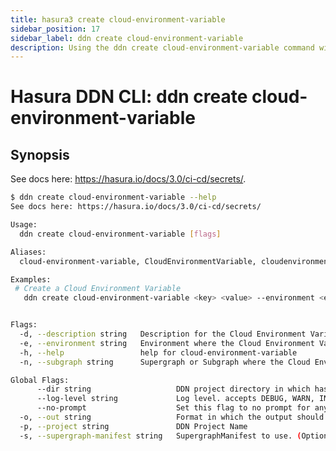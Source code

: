 ```yaml
---
title: hasura3 create cloud-environment-variable
sidebar_position: 17
sidebar_label: ddn create cloud-environment-variable
description: Using the ddn create cloud-environment-variable command with the Hasura CLI
---
```


# Hasura DDN CLI: ddn create cloud-environment-variable 

## Synopsis
See docs here: https://hasura.io/docs/3.0/ci-cd/secrets/.

```bash
$ ddn create cloud-environment-variable --help
See docs here: https://hasura.io/docs/3.0/ci-cd/secrets/

Usage:
  ddn create cloud-environment-variable [flags]

Aliases:
  cloud-environment-variable, CloudEnvironmentVariable, cloudenvironmentvariable, cloudenvvar

Examples:
 # Create a Cloud Environment Variable
   ddn create cloud-environment-variable <key> <value> --environment <env-name>


Flags:
  -d, --description string   Description for the Cloud Environment Variable
  -e, --environment string   Environment where the Cloud Environment Variable can be referenced (required)
  -h, --help                 help for cloud-environment-variable
  -n, --subgraph string      Supergraph or Subgraph where the Cloud Environment Variable can be referenced

Global Flags:
      --dir string                   DDN project directory in which hasura.yaml is present (default ".")
      --log-level string             Log level. accepts DEBUG, WARN, INFO, ERROR, FATAL (default "INFO")
      --no-prompt                    Set this flag to no prompt for anything, the command fails if any input is missing
  -o, --out string                   Format in which the output should be printed, accepts table, json and yaml (default "table")
  -p, --project string               DDN Project Name
  -s, --supergraph-manifest string   SupergraphManifest to use. (Optional. DefaultSupergraphManifest used  if not provided)
```

